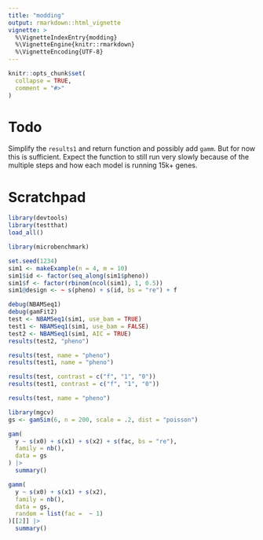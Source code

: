 ```yaml
---
title: "modding"
output: rmarkdown::html_vignette
vignette: >
  %\VignetteIndexEntry{modding}
  %\VignetteEngine{knitr::rmarkdown}
  %\VignetteEncoding{UTF-8}
---
```


```r
knitr::opts_chunk$set(
  collapse = TRUE,
  comment = "#>"
)
```

# Todo 
Simplify the `results1` and return function and possibly add `gamm`. But for now this is sufficient. Expect the function to still run very slowly because of the multiple steps and how each model is running 15k+ genes.


# Scratchpad
```r
library(devtools)
library(testthat)
load_all()

library(microbenchmark)

set.seed(1234)
sim1 <- makeExample(n = 4, m = 10)
sim1$id <- factor(seq_along(sim1$pheno))
sim1$f <- factor(rbinom(ncol(sim1), 1, 0.5)) 
sim1@design <- ~ s(pheno) + s(id, bs = "re") + f

debug(NBAMSeq1)
debug(gamFit2)
test <- NBAMSeq1(sim1, use_bam = TRUE)
test1 <- NBAMSeq1(sim1, use_bam = FALSE)
test2 <- NBAMSeq1(sim1, AIC = TRUE)
results(test2, "pheno")

results(test, name = "pheno")
results(test1, name = "pheno")

results(test, contrast = c("f", "1", "0"))
results(test1, contrast = c("f", "1", "0"))

results(test, name = "pheno")
```

```r
library(mgcv)
gs <- gamSim(6, n = 200, scale = .2, dist = "poisson")

gam(
  y ~ s(x0) + s(x1) + s(x2) + s(fac, bs = "re"),
  family = nb(),
  data = gs
) |> 
  summary()

gamm(
  y ~ s(x0) + s(x1) + s(x2),
  family = nb(),
  data = gs,
  random = list(fac =  ~ 1)
)[[2]] |> 
  summary()
```
